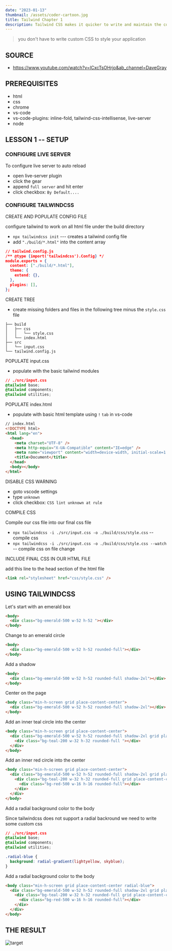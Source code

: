 ```yaml
---
date: "2023-01-13"
thumbnail: /assets/coder-cartoon.jpg
title: Tailwind Chapter 1
description: Tailwind CSS makes it quicker to write and maintain the code of your application. By using this utility-first framework, you don't have to write custom CSS to style your application.
---
```


> you don't have to write custom CSS to style your application

## SOURCE

- https://www.youtube.com/watch?v=lCxcTsOHrjo&ab_channel=DaveGray

## PREREQUISITES

- html
- css
- chrome
- vs-code
- vs-code-plugins: inline-fold, tailwind-css-intellisense, live-server
- node

## LESSON 1 -- SETUP

### CONFIGURE LIVE SERVER

To configure live server to auto reload

- open live-server plugin
- click the gear
- append `full server` and hit enter
- click checkbox: `By Default....`

### CONFIGURE TAILWINDCSS

CREATE AND POPULATE CONFIG FILE

configure tailwind to work on all html file under the build directory

- `npx tailwindcss init` --- creates a tailwind config file
- add `"./build/*.html"` into the content array

```json
// tailwind.config.js
/** @type {import('tailwindcss').Config} */
module.exports = {
  content: ["./build/*.html"],
  theme: {
    extend: {},
  },
  plugins: [],
};
```

CREATE TREE

- create missing folders and files in the following tree minus the `style.css` file

```text
├── build
│   ├── css
│   │   └── style.css
│   └── index.html
├── src
│   └── input.css
└── tailwind.config.js
```

POPULATE input.css

- populate with the basic tailwind modules

```css
// ./src/input.css
@tailwind base;
@tailwind components;
@tailwind utilities;
```

POPULATE index.html

- populate with basic html template using `!` `tab` in vs-code

```html
// index.html
<!DOCTYPE html>
<html lang="en">
  <head>
    <meta charset="UTF-8" />
    <meta http-equiv="X-UA-Compatible" content="IE=edge" />
    <meta name="viewport" content="width=device-width, initial-scale=1.0" />
    <title>Document</title>
  </head>
  <body></body>
</html>
```

DISABLE CSS WARNING

- goto vscode settings
- type `unknown`
- click checkbox: `CSS lint unknown at rule`

COMPILE CSS

Compile our css file into our final css file

- `npx tailwindcss -i ./src/input.css -o ./build/css/style.css` -- compile css
- `npx tailwindcss -i ./src/input.css -o ./build/css/style.css --watch` -- compile css on file change

INCLUDE FINAL CSS IN OUR HTML FILE

add this line to the head section of the html file

```html
<link rel="stylesheet" href="css/style.css" />
```

## USING TAILWINDCSS

Let's start with an emerald box

```html
<body>
  <div class="bg-emerald-500 w-52 h-52 "></div>
</body>
```

Change to an emerald circle

```html
<body>
  <div class="bg-emerald-500 w-52 h-52 rounded-full"></div>
</body>
```

Add a shadow

```html
<body>
  <div class="bg-emerald-500 w-52 h-52 rounded-full shadow-2xl"></div>
</body>
```

Center on the page

```html
<body class="min-h-screen grid place-content-center">
  <div class="bg-emerald-500 w-52 h-52 rounded-full shadow-2xl"></div>
</body>
```

Add an inner teal circle into the center

```html
<body class="min-h-screen grid place-content-center">
  <div class="bg-emerald-500 w-52 h-52 rounded-full shadow-2xl grid place-content-center">
    <div class="bg-teal-200 w-32 h-32 rounded-full "></div>
  </div>
</body>
```

Add an inner red circle into the center

```html
<body class="min-h-screen grid place-content-center">
  <div class="bg-emerald-500 w-52 h-52 rounded-full shadow-2xl grid place-content-center">
    <div class="bg-teal-200 w-32 h-32 rounded-full grid place-content-center">
      <div class="bg-red-500 w-16 h-16 rounded-full"></div>
    </div>
  </div>
</body>
```

Add a radial background color to the body

Since tailwindcss does not support a radial backround we need to write some custom css

```css
// ./src/input.css
@tailwind base;
@tailwind components;
@tailwind utilities;

.radial-blue {
  background: radial-gradient(lightyellow, skyblue);
}
```

Add a radial background color to the body

```html
<body class="min-h-screen grid place-content-center radial-blue">
  <div class="bg-emerald-500 w-52 h-52 rounded-full shadow-2xl grid place-content-center">
    <div class="bg-teal-200 w-32 h-32 rounded-full grid place-content-center">
      <div class="bg-red-500 w-16 h-16 rounded-full"></div>
    </div>
  </div>
</body>
```

## THE RESULT

![target](/assets/tailwind.png)
